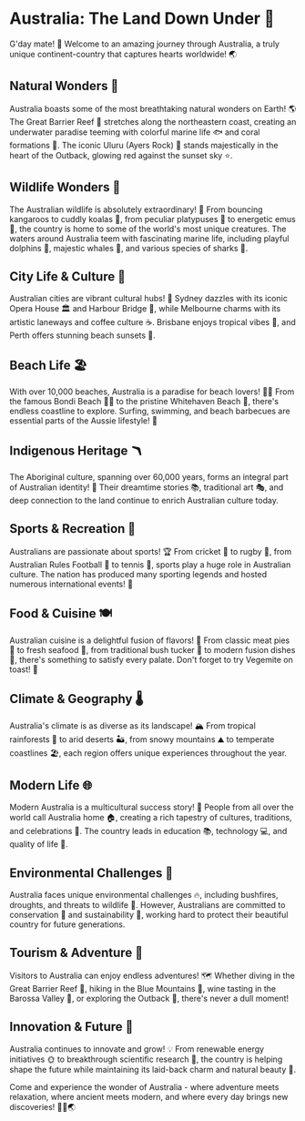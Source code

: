# Australia: The Land Down Under 🦘

G'day mate! 👋 Welcome to an amazing journey through Australia, a truly unique continent-country that captures hearts worldwide! 🌏

## Natural Wonders 🌿

Australia boasts some of the most breathtaking natural wonders on Earth! 🌎 The Great Barrier Reef 🐠 stretches along the northeastern coast, creating an underwater paradise teeming with colorful marine life 🐟 and coral formations 🪸. The iconic Uluru (Ayers Rock) 🗿 stands majestically in the heart of the Outback, glowing red against the sunset sky ⭐.

## Wildlife Wonders 🦊

The Australian wildlife is absolutely extraordinary! 🦘 From bouncing kangaroos to cuddly koalas 🐨, from peculiar platypuses 🦫 to energetic emus 🦅, the country is home to some of the world's most unique creatures. The waters around Australia teem with fascinating marine life, including playful dolphins 🐬, majestic whales 🐋, and various species of sharks 🦈.

## City Life & Culture 🌆

Australian cities are vibrant cultural hubs! 🌃 Sydney dazzles with its iconic Opera House 🏛️ and Harbour Bridge 🌉, while Melbourne charms with its artistic laneways and coffee culture ☕. Brisbane enjoys tropical vibes 🌴, and Perth offers stunning beach sunsets 🌅.

## Beach Life 🏖️

With over 10,000 beaches, Australia is a paradise for beach lovers! 🏊‍♂️ From the famous Bondi Beach 🏄‍♀️ to the pristine Whitehaven Beach 🌊, there's endless coastline to explore. Surfing, swimming, and beach barbecues are essential parts of the Aussie lifestyle! 🍖

## Indigenous Heritage 🪃

The Aboriginal culture, spanning over 60,000 years, forms an integral part of Australian identity! 🎨 Their dreamtime stories 📚, traditional art 🎭, and deep connection to the land continue to enrich Australian culture today.

## Sports & Recreation 🏉

Australians are passionate about sports! 🏆 From cricket 🏏 to rugby 🏉, from Australian Rules Football 🏈 to tennis 🎾, sports play a huge role in Australian culture. The nation has produced many sporting legends and hosted numerous international events! 🥇

## Food & Cuisine 🍽️

Australian cuisine is a delightful fusion of flavors! 🥘 From classic meat pies 🥧 to fresh seafood 🦐, from traditional bush tucker 🌿 to modern fusion dishes 🍜, there's something to satisfy every palate. Don't forget to try Vegemite on toast! 🍞

## Climate & Geography 🌡️

Australia's climate is as diverse as its landscape! 🏔️ From tropical rainforests 🌴 to arid deserts 🏜️, from snowy mountains ⛰️ to temperate coastlines 🏖️, each region offers unique experiences throughout the year.

## Modern Life 🌐

Modern Australia is a multicultural success story! 🤝 People from all over the world call Australia home 🏠, creating a rich tapestry of cultures, traditions, and celebrations 🎉. The country leads in education 📚, technology 💻, and quality of life 🌟.

## Environmental Challenges 🌿

Australia faces unique environmental challenges 🔥, including bushfires, droughts, and threats to wildlife 🐨. However, Australians are committed to conservation 🌱 and sustainability 💚, working hard to protect their beautiful country for future generations.

## Tourism & Adventure 🎒

Visitors to Australia can enjoy endless adventures! 🗺️ Whether diving in the Great Barrier Reef 🤿, hiking in the Blue Mountains 🥾, wine tasting in the Barossa Valley 🍷, or exploring the Outback 🚗, there's never a dull moment!

## Innovation & Future 🚀

Australia continues to innovate and grow! 💡 From renewable energy initiatives 🌞 to breakthrough scientific research 🔬, the country is helping shape the future while maintaining its laid-back charm and natural beauty 🌈.

Come and experience the wonder of Australia - where adventure meets relaxation, where ancient meets modern, and where every day brings new discoveries! 🦘🐨🌏

